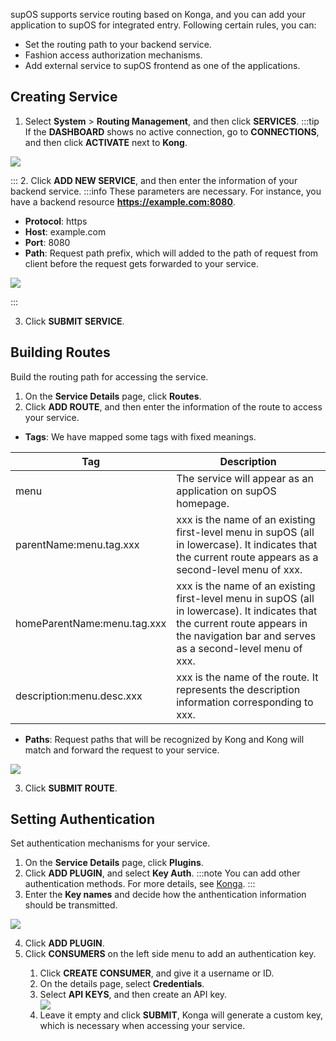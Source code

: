 supOS supports service routing based on Konga, and you can add your application to supOS for integrated entry. Following certain rules, you can:
- Set the routing path to your backend service.
- Fashion access authorization mechanisms.
- Add external service to supOS frontend as one of the applications.

## Creating Service
1. Select **System** > **Routing Management**, and then click **SERVICES**.
:::tip
If the **DASHBOARD** shows no active connection, go to **CONNECTIONS**, and then click **ACTIVATE** next to **Kong**.

<img src="http://communityimage2.oss-cn-hangzhou.aliyuncs.com/29.png" />

:::
2. Click **ADD NEW SERVICE**, and then enter the information of your backend service.
:::info
These parameters are necessary. For instance, you have a backend resource **https://example.com:8080**.
- **Protocol**: https
- **Host**: example.com
- **Port**: 8080
- **Path**: Request path prefix, which will added to the path of request from client before the request gets forwarded to your service.

<img width={650} src="http://communityimage2.oss-cn-hangzhou.aliyuncs.com/30.png" />

:::

3. Click **SUBMIT SERVICE**.

## Building Routes
Build the routing path for accessing the service.
1. On the **Service Details** page, click **Routes**.
2. Click **ADD ROUTE**, and then enter the information of the route to access your service.
- **Tags**: We have mapped some tags with fixed meanings.

<table>
        <thead>
            <tr>
                <th>Tag</th>
                <th>Description</th>
            </tr>
        </thead>
        <tbody>
            <tr>
                <td>menu</td>
                <td>The service will appear as an application on supOS homepage.</td>
            </tr>
            <tr>
                <td>parentName:menu.tag.xxx</td>
                <td>xxx is the name of an existing first-level menu in supOS (all in lowercase). It indicates that the current route appears as a second-level menu of xxx.</td>
            </tr>
            <tr>
                <td>homeParentName:menu.tag.xxx</td>
                <td>xxx is the name of an existing first-level menu in supOS (all in lowercase). It indicates that the current route appears in the navigation bar and serves as a second-level menu of xxx.</td>
            </tr>
            <tr>
                <td>description:menu.desc.xxx</td>
                <td>xxx is the name of the route. It represents the description information corresponding to xxx.</td>
            </tr>
        </tbody>
    </table>

- **Paths**: Request paths that will be recognized by Kong and Kong will match and forward the request to your service.

<img width={650} src="http://communityimage2.oss-cn-hangzhou.aliyuncs.com/31.png" />

3. Click **SUBMIT ROUTE**.

## Setting Authentication
Set authentication mechanisms for your service.
1. On the **Service Details** page, click **Plugins**.
2. Click **ADD PLUGIN**, and select **Key Auth**.
:::note
You can add other authentication methods. For more details, see <a href="https://github.com/pantsel/konga/blob/master/README.md">Konga</a>.
:::
3. Enter the **Key names** and decide how the anthentication information should be transmitted.

<img width={650} src="http://communityimage2.oss-cn-hangzhou.aliyuncs.com/32.png" />

4. Click **ADD PLUGIN**.
5. Click **CONSUMERS** on the left side menu to add an authentication key.

<ol>
<ol> 
<li>Click <b>CREATE CONSUMER</b>, and give it a username or ID.</li>
<li>On the details page, select <b>Credentials</b>.</li>
<li>Select <b>API KEYS</b>, and then create an API key.</li>
<img src="http://communityimage2.oss-cn-hangzhou.aliyuncs.com/33.png" />
<li>Leave it empty and click <b>SUBMIT</b>, Konga will generate a custom key, which is necessary when accessing your service.</li>
</ol>
</ol> 